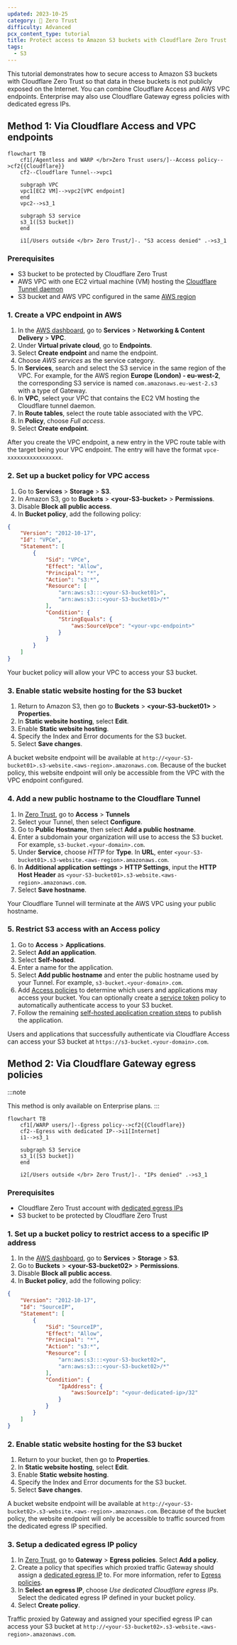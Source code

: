 ```yaml
---
updated: 2023-10-25
category: 🔐 Zero Trust
difficulty: Advanced
pcx_content_type: tutorial
title: Protect access to Amazon S3 buckets with Cloudflare Zero Trust
tags:
  - S3
---
```


This tutorial demonstrates how to secure access to Amazon S3 buckets with Cloudflare Zero Trust so that data in these buckets is not publicly exposed on the Internet. You can combine Cloudflare Access and AWS VPC endpoints. Enterprise may also use Cloudflare Gateway egress policies with dedicated egress IPs.

## Method 1: Via Cloudflare Access and VPC endpoints

```mermaid
flowchart TB
    cf1[/Agentless and WARP </br>Zero Trust users/]--Access policy-->cf2{{Cloudflare}}
    cf2--Cloudflare Tunnel-->vpc1

    subgraph VPC
    vpc1[EC2 VM]-->vpc2[VPC endpoint]
    end
    vpc2-->s3_1

    subgraph S3 service
    s3_1([S3 bucket])
    end

    i1[/Users outside </br> Zero Trust/]-. "S3 access denied" .->s3_1
```

### Prerequisites

- S3 bucket to be protected by Cloudflare Zero Trust
- AWS VPC with one EC2 virtual machine (VM) hosting the [Cloudflare Tunnel daemon](/cloudflare-one/connections/connect-networks/)
- S3 bucket and AWS VPC configured in the same [AWS region](https://docs.aws.amazon.com/AmazonRDS/latest/UserGuide/Concepts.RegionsAndAvailabilityZones.html)

### 1. Create a VPC endpoint in AWS

1. In the [AWS dashboard](https://aws.amazon.com/console/), go to **Services** > **Networking & Content Delivery** > **VPC**.
2. Under **Virtual private cloud**, go to **Endpoints**.
3. Select **Create endpoint** and name the endpoint.
4. Choose _AWS services_ as the service category.
5. In **Services**, search and select the S3 service in the same region of the VPC. For example, for the AWS region **Europe (London) - eu-west-2**, the corresponding S3 service is named `com.amazonaws.eu-west-2.s3` with a type of Gateway.
6. In **VPC**, select your VPC that contains the EC2 VM hosting the Cloudflare tunnel daemon.
7. In **Route tables**, select the route table associated with the VPC.
8. In **Policy**, choose _Full access_.
9. Select **Create endpoint**.

After you create the VPC endpoint, a new entry in the VPC route table with the target being your VPC endpoint. The entry will have the format `vpce-xxxxxxxxxxxxxxxxx`.

### 2. Set up a bucket policy for VPC access

1. Go to **Services** > **Storage** > **S3**.
2. In Amazon S3, go to **Buckets** > **\<your-S3-bucket>** > **Permissions**.
3. Disable **Block all public access**.
4. In **Bucket policy**, add the following policy:

```json
{
	"Version": "2012-10-17",
	"Id": "VPCe",
	"Statement": [
		{
			"Sid": "VPCe",
			"Effect": "Allow",
			"Principal": "*",
			"Action": "s3:*",
			"Resource": [
				"arn:aws:s3:::<your-S3-bucket01>",
				"arn:aws:s3:::<your-S3-bucket01>/*"
			],
			"Condition": {
				"StringEquals": {
					"aws:SourceVpce": "<your-vpc-endpoint>"
				}
			}
		}
	]
}
```

Your bucket policy will allow your VPC to access your S3 bucket.

### 3. Enable static website hosting for the S3 bucket

1. Return to Amazon S3, then go to **Buckets** > **\<your-S3-bucket01>** > **Properties**.
2. In **Static website hosting**, select **Edit**.
3. Enable **Static website hosting**.
4. Specify the Index and Error documents for the S3 bucket.
5. Select **Save changes**.

A bucket website endpoint will be available at `http://<your-S3-bucket01>.s3-website.<aws-region>.amazonaws.com`. Because of the bucket policy, this website endpoint will only be accessible from the VPC with the VPC endpoint configured.

### 4. Add a new public hostname to the Cloudflare Tunnel

1. In [Zero Trust](https://one.dash.cloudflare.com/), go to **Access** > **Tunnels**
2. Select your Tunnel, then select **Configure**.
3. Go to **Public Hostname**, then select **Add a public hostname**.
4. Enter a subdomain your organization will use to access the S3 bucket. For example, `s3-bucket.<your-domain>.com`.
5. Under **Service**, choose _HTTP_ for **Type**. In **URL**, enter `<your-S3-bucket01>.s3-website.<aws-region>.amazonaws.com`.
6. In **Additional application settings** > **HTTP Settings**, input the **HTTP Host Header** as `<your-S3-bucket01>.s3-website.<aws-region>.amazonaws.com`.
7. Select **Save hostname**.

Your Cloudflare Tunnel will terminate at the AWS VPC using your public hostname.

### 5. Restrict S3 access with an Access policy

1. Go to **Access** > **Applications**.
2. Select **Add an application**.
3. Select **Self-hosted**.
4. Enter a name for the application.
5. Select **Add public hostname** and enter the public hostname used by your Tunnel. For example, `s3-bucket.<your-domain>.com`.
6. Add [Access policies](/cloudflare-one/policies/access/) to determine which users and applications may access your bucket. You can optionally create a [service token](/cloudflare-one/identity/service-tokens/) policy to automatically authenticate access to your S3 bucket.
7. Follow the remaining [self-hosted application creation steps](/cloudflare-one/applications/configure-apps/self-hosted-public-app/) to publish the application.

Users and applications that successfully authenticate via Cloudflare Access can access your S3 bucket at `https://s3-bucket.<your-domain>.com`.

## Method 2: Via Cloudflare Gateway egress policies

:::note

This method is only available on Enterprise plans.
:::

```mermaid
flowchart TB
    cf1[/WARP users/]--Egress policy-->cf2{{Cloudflare}}
    cf2--Egress with dedicated IP-->i1[Internet]
    i1-->s3_1

    subgraph S3 Service
    s3_1([S3 bucket])
    end

    i2[/Users outside </br> Zero Trust/]-. "IPs denied" .->s3_1
```

### Prerequisites

- Cloudflare Zero Trust account with [dedicated egress IPs](/cloudflare-one/policies/gateway/egress-policies/dedicated-egress-ips/)
- S3 bucket to be protected by Cloudflare Zero Trust

### 1. Set up a bucket policy to restrict access to a specific IP address

1. In the [AWS dashboard](https://aws.amazon.com/console/), go to **Services** > **Storage** > **S3**.
2. Go to **Buckets** > **\<your-S3-bucket02>** > **Permissions**.
3. Disable **Block all public access**.
4. In **Bucket policy**, add the following policy:

```json
{
	"Version": "2012-10-17",
	"Id": "SourceIP",
	"Statement": [
		{
			"Sid": "SourceIP",
			"Effect": "Allow",
			"Principal": "*",
			"Action": "s3:*",
			"Resource": [
				"arn:aws:s3:::<your-S3-bucket02>",
				"arn:aws:s3:::<your-S3-bucket02>/*"
			],
			"Condition": {
				"IpAddress": {
					"aws:SourceIp": "<your-dedicated-ip>/32"
				}
			}
		}
	]
}
```

### 2. Enable static website hosting for the S3 bucket

1. Return to your bucket, then go to **Properties**.
2. In **Static website hosting**, select **Edit**.
3. Enable **Static website hosting**.
4. Specify the Index and Error documents for the S3 bucket.
5. Select **Save changes**.

A bucket website endpoint will be available at `http://<your-S3-bucket02>.s3-website.<aws-region>.amazonaws.com`. Because of the bucket policy, the website endpoint will only be accessible to traffic sourced from the dedicated egress IP specified.

### 3. Setup a dedicated egress IP policy

1. In [Zero Trust](https://one.dash.cloudflare.com/), go to **Gateway** > **Egress policies**. Select **Add a policy**.
2. Create a policy that specifies which proxied traffic Gateway should assign a [dedicated egress IP](/cloudflare-one/policies/gateway/egress-policies/dedicated-egress-ips/) to. For more information, refer to [Egress policies](/cloudflare-one/policies/gateway/egress-policies/).
3. In **Select an egress IP**, choose _Use dedicated Cloudflare egress IPs_. Select the dedicated egress IP defined in your bucket policy.
4. Select **Create policy**.

Traffic proxied by Gateway and assigned your specified egress IP can access your S3 bucket at `http://<your-S3-bucket02>.s3-website.<aws-region>.amazonaws.com`.
